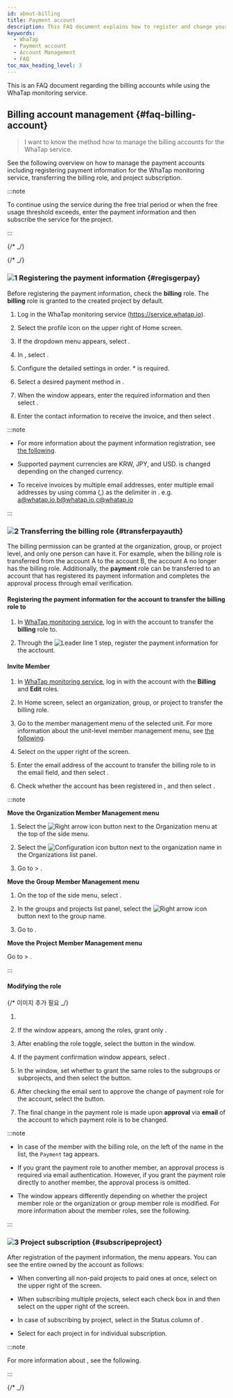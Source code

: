 ```yaml
---
id: about-billing
title: Payment account
description: This FAQ document explains how to register and change your billing account on WhaTap.
keywords:
  - WhaTap
  - Payment account
  - Account Management
  - FAQ
toc_max_heading_level: 3
---
```


This is an FAQ document regarding the billing accounts while using the WhaTap monitoring service.

<div className="faqs">

## Billing account management {#faq-billing-account}

> I want to know the method how to manage the billing accounts for the WhaTap service.

See the following overview on how to manage the payment accounts including registering payment information for the WhaTap monitoring service, transferring the billing role, and project subscription. 

:::note

To continue using the service during the free trial period or when the free usage threshold exceeds, enter the payment information and then subscribe the service for the project. 

:::

</div>

{/* <Steps type="yl"> _/}

{/* <Steps> _/}

<div className="faq-about-billing">

### ![1](/img/number-01.png) Registering the payment information {#regisgerpay}

Before registering the payment information, check the **billing** role. The **billing** role is granted to the created project by default.

1. Log in the WhaTap monitoring service (https://service.whatap.io). 

2. Select the profile icon on the upper right of Home screen.

3. If the dropdown menu appears, select <Cmdname sid="my_usage" className="uitext" />.

   <ImgLang img='billing-select-my-usage.png' desc='Usage' />

4. In <Cmdname sid="payment_information" className="uitext" />, select <Cmdname sid="register_billing_info" className="uitext" />.

5. Configure the detailed settings in order. <span class="vslow">\*</span> is required.

6. Select a desired payment method in <Cmdname sid="payment_method" className="uitext" />.

7. When the <Cmdname sid="register_billing_info" className="uitext" /> window appears, enter the required information and then select <Cmdname sid="apply" className="uitext" />.

8. Enter the contact information to receive the invoice, and then select <Cmdname sid="save" className="uitext" />.

:::note 

- For more information about the payment information registration, see [the following](/management/billing).

- Supported payment currencies are <UI>KRW</UI>, <UI>JPY</UI>, and <UI>USD</UI>. <Cmdname sid="payment_method" className="uitext" /> is changed depending on the changed currency.

- To receive invoices by multiple email addresses, enter multiple email addresses by using comma (,) as the delimiter in <Cmdname sid="invoice_cc" className="uitext" />. e.g. a@whatap.io,b@whatap.io,c@whatap.io

  <ImgLang img='best-p/about-billing-member-recipient.png' desc='Bill recipient setting' />

:::

### ![2](/img/number-02.png) Transferring the billing role {#transferpayauth}

The billing permission can be granted at the organization, group, or project level, and only one person can have it. For example, when the billing role is transferred from the account A to the account B, the account A no longer has the billing role. Additionally, the **payment** role can be transferred to an account that has registered its payment information and completes the approval process through email verification. 

#### Registering the payment information for the account to transfer the billing role to

1. In [WhaTap monitoring service](https://service.whatap.io), log in with the account to transfer the **billing** role to.

2. Through the ![Leader line 1](/img/number-01.png) step, register the payment information for the acctount.

#### Invite Member

1. In [WhaTap monitoring service](https://service.whatap.io), log in with the account with the **Billing** and **Edit** roles.

2. In Home screen, select an organization, group, or project to transfer the billing role. 

3. Go to the member management menu of the selected unit. For more information about the unit-level member management menu, see [the following](/about-billing#o-member-management). 

4. Select <Cmdname sid="invite_member" className="uitext" /> on the upper right of the screen.

5. Enter the email address of the account to transfer the billing role to in the email field, and then select <Cmdname sid="add" className="uitext" />.

6. Check whether the account has been registered in <Cmdname sid="member_invite_list" className="uitext" replace=" ({length})" />, and then select <Cmdname sid="complete" className="uitext" />.

:::note 

**Move the Organization Member Management menu** <ScrollToLink anchor='o-member-management' />

1. Select the ![Right arrow icon](/img/right-arrow.svg) button next to the Organization menu at the top of the side menu. 

2. Select the ![Configuration icon](/img/ico-setting.svg) button next to the organization name in the Organizations list panel. 

3. Go to <Cmdname sid="side_organizationManagement" className="uitext" /> > <Cmdname sid="side_organizationMembers" className="uitext" />.

**Move the Group Member Management menu** 

1. On the top of the side menu, select <Cmdname sid="BTN07332" className="uitext" />. 

2. In the groups and projects list panel, select the ![Right arrow icon](/img/right-arrow.svg) button next to the group name. 

3. Go to <Cmdname sid="side_groupMember" className="uitext" />.

**Move the Project Member Management menu**

Go to <Cmdname sid="management" className="uitext" /> > <Cmdname sid="project_member" className="uitext" />.

:::

#### Modifying the role

{/* 이미지 추가 필요 _/}

<ImgLang img='best-p/about-billing-member-role.png' desc='Edit Role' />

1. <LinkImage img="char-a.svg" desc="Leader line a" /><LinkImage img="ico-edit.svg" desc="Edit icon" />

2. If the <Cmdname sid="edit_member_role" className="uitext" /> window appears, among the roles, grant only <LinkImage img="char-b.svg" desc="Leader line b" /> <Cmdname sid="billing" className="uitext" />.

3. After enabling the <Cmdname sid="billing" className="uitext" /> role toggle, select the <LinkImage img="char-c.svg" desc="지시선 c" /> <Cmdname sid="apply" className="uitext" /> button in the <Cmdname sid="edit_member_role" className="uitext" /> window.

4. If the payment confirmation window appears, select <Cmdname sid="apply" className="uitext" />.

5. In the <Cmdname sid="TTL09415" className="uitext" /> window, set whether to grant the same roles to the subgroups or subprojects, and then select the <Cmdname sid="apply" className="uitext" /> button.

   <ImgLang img='faq/about-billing-member-role-check.png' desc='Modified the payment information' />

6. After checking the email sent to approve the change of payment role for the account, select the <Cmdname sid="apply" className="uitext" /> button.

7. The final change in the payment role is made upon **approval** via **email** of the account to which payment role is to be changed. 

:::note

- In case of the member with the billing role, on the left of the name in the <Cmdname sid="project_member" className="uitext" /> list, the <code class='pay'>Payment</code> tag appears. 

- If you grant the payment role to another member, an approval process is required via email authentication. However, if you grant the payment role directly to another member, the approval process is omitted.

- The <Cmdname sid="edit_member_role" className="uitext" /> window appears differently depending on whether the project member role or the organization or group member role is modified. For more information about the member roles, see <Link to="/project/project-structure#project-auth">the following</Link>.

:::

### ![3](/img/number-03.png) Project subscription {#subscripeproject}

After registration of the payment information, the <Cmdname sid="side_projectSubscription" className="uitext" /> menu appears. You can see the entire <Cmdname sid="project_list" className="uitext" /> owned by the account as follows: 

<ImgLang img='best-p/about-billing-subscription.png' desc='Project Subscription' />

- When converting all non-paid projects to paid ones at once, select <Cmdname sid="BTN06013" className="uitext" /> on the upper right of the screen.

- When subscribing multiple projects, select each check box in <Cmdname sid="project_list" className="uitext" /> and then select <Cmdname sid="BTN06013" className="uitext" /> on the upper right of the screen.

- In case of subscribing by project, select <Cmdname sid="subscribe" className="uitext" /> in the Status column of <Cmdname sid="project_list" className="uitext" />.

- Select <Cmdname sid="subscribe" className="uitext" /> for each project in <Cmdname sid="project_list" className="uitext" /> for individual subscription.

:::note

For more information about <Cmdname sid="side_projectSubscription" className="uitext" />, see <Link to="management/billing#project-subscription">the following</Link>.

:::

{/* </Steps> _/}

</div>
